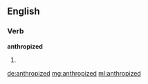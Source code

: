 ==English==

===Verb===
'''anthropized'''

# {{en-past of|anthropize}}

[[de:anthropized]]
[[mg:anthropized]]
[[ml:anthropized]]